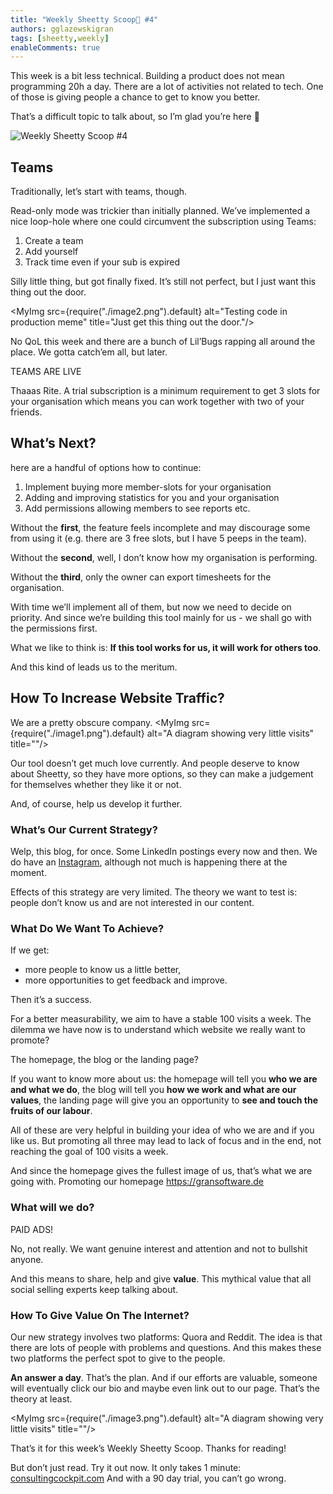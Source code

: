```yaml
---
title: "Weekly Sheetty Scoop🍦 #4"
authors: gglazewskigran
tags: [sheetty,weekly]
enableComments: true
---
```



This week is a bit less technical. Building a product does not mean programming 20h a day. There are a lot of activities not related to tech. One of those is giving people a chance to get to know you better.

That’s a difficult topic to talk about, so I’m glad you’re here 🙏

![Weekly Sheetty Scoop #4](./cover.png "Weekly Sheetty Scoop #4")

<!--truncate-->

## Teams
Traditionally, let’s start with teams, though.

Read-only mode was trickier than initially planned. We’ve implemented a nice loop-hole where one could circumvent the subscription using Teams:
1. Create a team
2. Add yourself
3. Track time even if your sub is expired

Silly little thing, but got finally fixed. It’s still not perfect, but I just want this thing out the door.

<MyImg src={require("./image2.png").default} alt="Testing code in production meme"
       title="Just get this thing out the door."/>

No QoL this week and there are a bunch of Lil’Bugs rapping all around the place. We gotta catch’em all, but later.

TEAMS ARE LIVE

Thaaas Rite. A trial subscription is a minimum requirement to get 3 slots for your organisation which means you can work together with two of your friends.

## What’s Next?
here are a handful of options how to continue:
1. Implement buying more member-slots for your organisation
2. Adding and improving statistics for you and your organisation
3. Add permissions allowing members to see reports etc.

Without the **first**, the feature feels incomplete and may discourage some from using it (e.g. there are 3 free slots, but I have 5 peeps in the team).

Without the **second**, well, I don’t know how my organisation is performing.

Without the **third**, only the owner can export timesheets for the organisation.

With time we’ll implement all of them, but now we need to decide on priority. And since we’re building this tool mainly for us - we shall go with the permissions first.

What we like to think is: **If this tool works for us, it will work for others too**.

And this kind of leads us to the meritum.

## How To Increase Website Traffic?
We are a pretty obscure company.
<MyImg src={require("./image1.png").default} alt="A diagram showing very little visits" title=""/>

Our tool doesn’t get much love currently. And people deserve to know about Sheetty, so they have more options, so they can make a judgement for themselves whether they like it or not.

And, of course, help us develop it further.

### What’s Our Current Strategy?

Welp, this blog, for once. Some LinkedIn postings every now and then. We do have an [Instagram](https://www.instagram.com/gran_sheetty), although not much is happening there at the moment.

Effects of this strategy are very limited. The theory we want to test is: people don’t know us and are not interested in our content.

### What Do We Want To Achieve?
If we get:
- more people to know us a little better,
- more opportunities to get feedback and improve.

Then it’s a success.

For a better measurability, we aim to have a stable 100 visits a week. The dilemma we have now is to understand which website we really want to promote?

The homepage, the blog or the landing page?

If you want to know more about us:
the homepage will tell you **who we are and what we do**,
the blog will tell you **how we work and what are our values**,
the landing page will give you an opportunity to **see and touch the fruits of our labour**.

All of these are very helpful in building your idea of who we are and if you like us. But promoting all three may lead to lack of focus and in the end, not reaching the goal of 100 visits a week.

And since the homepage gives the fullest image of us, that’s what we are going with. Promoting our homepage https://gransoftware.de

### What will we do?
PAID ADS!

No, not really. We want genuine interest and attention and not to bullshit anyone.

And this means to share, help and give **value**. This mythical value that all social selling experts keep talking about.

### How To Give Value On The Internet?
Our new strategy involves two platforms: Quora and Reddit. The idea is that there are lots of people with problems and questions. And this makes these two platforms the perfect spot to give to the people.

**An answer a day**. That’s the plan. And if our efforts are valuable, someone will eventually click our bio and maybe even link out to our page. That’s the theory at least.

<MyImg src={require("./image3.png").default} alt="A diagram showing very little visits" title=""/>

That’s it for this week’s Weekly Sheetty Scoop. Thanks for reading!

But don’t just read. Try it out now. It only takes 1 minute: [consultingcockpit.com](https://consultingcockpit.com)
And with a 90 day trial, you can’t go wrong.

